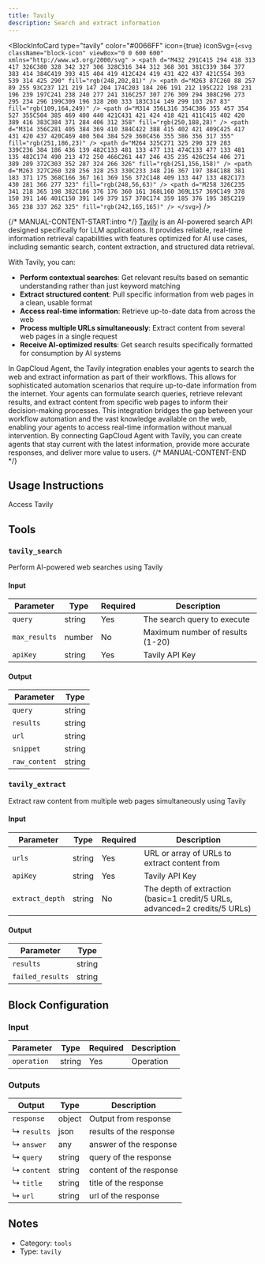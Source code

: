 ```yaml
---
title: Tavily
description: Search and extract information
---
```



<BlockInfoCard
  type="tavily"
  color="#0066FF"
  icon={true}
  iconSvg={`<svg className="block-icon" viewBox="0 0 600 600" xmlns="http://www.w3.org/2000/svg" >
      <path
        d="M432 291C415 294 418 313 417 326C380 328 342 327 306 328C316 344 312 368 301 381C339 384 377 383 414 384C419 393 415 404 419 412C424 419 431 422 437 421C554 393 539 314 425 290"
        fill="rgb(248,202,81)"
      />
      <path
        d="M263 87C260 88 257 89 255 93C237 121 219 147 204 174C203 184 206 191 212 195C222 198 231 196 239 197C241 238 240 277 241 316C257 307 276 309 294 308C296 273 295 234 296 199C309 196 328 200 333 183C314 149 299 103 267 83"
        fill="rgb(109,164,249)"
      />
      <path
        d="M314 356L316 354C386 355 457 354 527 355C504 385 469 400 440 421C431 421 424 418 421 411C415 402 420 389 416 383C384 371 284 406 312 358"
        fill="rgb(250,188,28)"
      />
      <path
        d="M314 356C281 405 384 369 410 384C422 388 415 402 421 409C425 417 431 420 437 420C469 400 504 384 529 360C456 355 386 356 317 355"
        fill="rgb(251,186,23)"
      />
      <path
        d="M264 325C271 325 290 329 283 339C236 384 186 436 139 482C133 481 133 477 131 474C133 477 133 481 135 482C174 490 213 472 250 466C261 447 246 435 235 426C254 406 271 389 289 372C303 352 287 324 266 326"
        fill="rgb(251,156,158)"
      />
      <path
        d="M263 327C260 328 256 328 253 330C233 348 216 367 197 384C188 381 183 371 175 368C166 367 161 369 156 372C148 409 133 447 133 482C173 430 281 366 277 323"
        fill="rgb(248,56,63)"
      />
      <path
        d="M258 326C235 341 218 365 198 382C186 376 176 360 161 368L160 369L157 369C149 378 150 391 146 401C150 391 149 379 157 370C174 359 185 376 195 385C219 365 238 337 262 325"
        fill="rgb(242,165,165)"
      />
    </svg>`}
/>

{/* MANUAL-CONTENT-START:intro */}
[Tavily](https://www.tavily.com/) is an AI-powered search API designed specifically for LLM applications. It provides reliable, real-time information retrieval capabilities with features optimized for AI use cases, including semantic search, content extraction, and structured data retrieval.

With Tavily, you can:

- **Perform contextual searches**: Get relevant results based on semantic understanding rather than just keyword matching
- **Extract structured content**: Pull specific information from web pages in a clean, usable format
- **Access real-time information**: Retrieve up-to-date data from across the web
- **Process multiple URLs simultaneously**: Extract content from several web pages in a single request
- **Receive AI-optimized results**: Get search results specifically formatted for consumption by AI systems

In GapCloud Agent, the Tavily integration enables your agents to search the web and extract information as part of their workflows. This allows for sophisticated automation scenarios that require up-to-date information from the internet. Your agents can formulate search queries, retrieve relevant results, and extract content from specific web pages to inform their decision-making processes. This integration bridges the gap between your workflow automation and the vast knowledge available on the web, enabling your agents to access real-time information without manual intervention. By connecting GapCloud Agent with Tavily, you can create agents that stay current with the latest information, provide more accurate responses, and deliver more value to users.
{/* MANUAL-CONTENT-END */}

## Usage Instructions

Access Tavily

## Tools

### `tavily_search`

Perform AI-powered web searches using Tavily

#### Input

| Parameter     | Type   | Required | Description                        |
| ------------- | ------ | -------- | ---------------------------------- |
| `query`       | string | Yes      | The search query to execute        |
| `max_results` | number | No       | Maximum number of results \(1-20\) |
| `apiKey`      | string | Yes      | Tavily API Key                     |

#### Output

| Parameter     | Type   |
| ------------- | ------ |
| `query`       | string |
| `results`     | string |
| `url`         | string |
| `snippet`     | string |
| `raw_content` | string |

### `tavily_extract`

Extract raw content from multiple web pages simultaneously using Tavily

#### Input

| Parameter       | Type   | Required | Description                                                                  |
| --------------- | ------ | -------- | ---------------------------------------------------------------------------- |
| `urls`          | string | Yes      | URL or array of URLs to extract content from                                 |
| `apiKey`        | string | Yes      | Tavily API Key                                                               |
| `extract_depth` | string | No       | The depth of extraction \(basic=1 credit/5 URLs, advanced=2 credits/5 URLs\) |

#### Output

| Parameter        | Type   |
| ---------------- | ------ |
| `results`        | string |
| `failed_results` | string |

## Block Configuration

### Input

| Parameter   | Type   | Required | Description |
| ----------- | ------ | -------- | ----------- |
| `operation` | string | Yes      | Operation   |

### Outputs

| Output      | Type   | Description             |
| ----------- | ------ | ----------------------- |
| `response`  | object | Output from response    |
| ↳ `results` | json   | results of the response |
| ↳ `answer`  | any    | answer of the response  |
| ↳ `query`   | string | query of the response   |
| ↳ `content` | string | content of the response |
| ↳ `title`   | string | title of the response   |
| ↳ `url`     | string | url of the response     |

## Notes

- Category: `tools`
- Type: `tavily`
